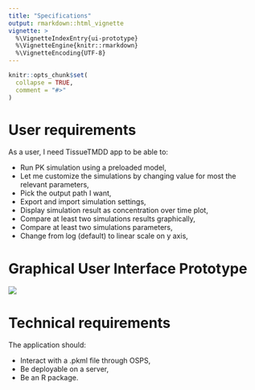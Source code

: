 ```yaml
---
title: "Specifications"
output: rmarkdown::html_vignette
vignette: >
  %\VignetteIndexEntry{ui-prototype}
  %\VignetteEngine{knitr::rmarkdown}
  %\VignetteEncoding{UTF-8}
---
```


```r
knitr::opts_chunk$set(
  collapse = TRUE,
  comment = "#>"
)
```

# User requirements

As a user, I need TissueTMDD app to be able to:
  
  - Run PK simulation using a preloaded model,
  - Let me customize the simulations by changing value for most the relevant parameters,
  - Pick the output path I want,
  - Export and import simulation settings,
  - Display simulation result as concentration over time plot,
  - Compare at least two simulations results graphically,
  - Compare at least two simulations parameters,
  - Change from log (default) to linear scale on y axis,

  
# Graphical User Interface Prototype

![](assets/gui-prototype.png)

# Technical requirements

The application should:

  - Interact with a .pkml file through OSPS,
  - Be deployable on a server,
  - Be an R package.





